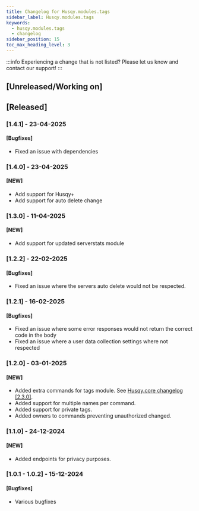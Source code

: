 ```yaml
---
title: Changelog for Husqy.modules.tags
sidebar_label: Husqy.modules.tags
keywords:
  - husqy.modules.tags
  - changelog
sidebar_position: 15
toc_max_heading_level: 3
---
```


:::info
Experiencing a change that is not listed? Please let us know and contact our support!
:::

## [Unreleased/Working on]

## [Released]

### [1.4.1] - 23-04-2025

#### [Bugfixes]

- Fixed an issue with dependencies

### [1.4.0] - 23-04-2025

#### [NEW]

- Add support for Husqy+
- Add support for auto delete change

### [1.3.0] - 11-04-2025

#### [NEW]

- Add support for updated serverstats module

### [1.2.2] - 22-02-2025

#### [Bugfixes]

- Fixed an issue where the servers auto delete would not be respected.

### [1.2.1] - 16-02-2025

#### [Bugfixes]

- Fixed an issue where some error responses would not return the correct code in the body
- Fixed an issue where a user data collection settings where not respected

### [1.2.0] - 03-01-2025

#### [NEW]

- Added extra commands for tags module. See [Husqy.core changelog [2.3.0]](https://husqy.xyz/documents/changelog/husqy.core).
- Added support for multiple names per command.
- Added support for private tags.
- Added owners to commands preventing unauthorized changed.

### [1.1.0] - 24-12-2024

#### [NEW]

- Added endpoints for privacy purposes.

### [1.0.1 - 1.0.2] - 15-12-2024

#### [Bugfixes]

- Various bugfixes
